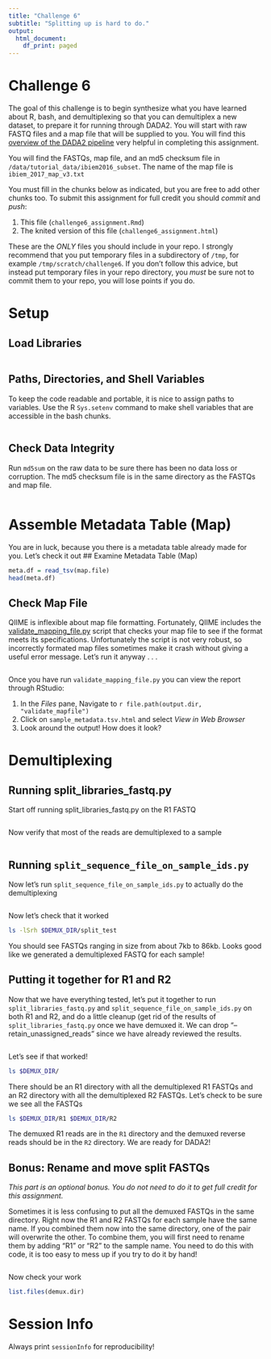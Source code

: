 ```yaml
---
title: "Challenge 6"
subtitle: "Splitting up is hard to do."
output:
  html_document:
    df_print: paged
---
```


# Challenge 6
The goal of this challenge is to begin synthesize what you have learned about R, bash, and demultiplexing so that you can demultiplex a new dataset, to prepare it for running through DADA2.  You will start with raw FASTQ files and a map file that will be supplied to you.  You will find this [overview of the DADA2 pipeline](https://gitlab.oit.duke.edu/IBIEM/IBIEM_2018_2019/blob/master/content/lessons/dada2_pipeline_toc.md) very helpful in completing this assignment.

You will find the FASTQs, map file, and an md5 checksum file in `/data/tutorial_data/ibiem2016_subset`.  The name of the map file is `ibiem_2017_map_v3.txt`

You must fill in the chunks below as indicated, but you are free to add other chunks too.  To submit this assignment for full credit you should *commit* and *push*:

1. This file (`challenge6_assignment.Rmd`)
2. The knited version of this file (`challenge6_assignment.html`)

These are the *ONLY* files you should include in your repo.  I strongly recommend that you put temporary files in a subdirectory of `/tmp`, for example `/tmp/scratch/challenge6`.  If you don't follow this advice, but instead put temporary files in your repo directory, you *must* be sure not to commit them to your repo, you will lose points if you do.



# Setup
## Load Libraries
```r

```

## Paths, Directories, and Shell Variables
To keep the code readable and portable, it is nice to assign paths to variables.  Use the R `Sys.setenv` command to make shell variables that are accessible in the bash chunks.

```r

```

## Check Data Integrity
Run `md5sum` on the raw data to be sure there has been no data loss or corruption.  The md5 checksum file is in the same directory as the FASTQs and map file.
```bash

```


# Assemble Metadata Table (Map)
You are in luck, because you there is a metadata table already made for you.  Let's check it out
## Examine Metadata Table (Map)
```r
meta.df = read_tsv(map.file)
head(meta.df)
```

## Check  Map File
QIIME is inflexible about map file formatting.  Fortunately, QIIME includes the 
[validate_mapping_file.py](http://qiime.org/scripts/validate_mapping_file.html)
script that checks your map file to see if the format meets its specifications.  Unfortunately the script is not very robust, so incorrectly formated map files sometimes make it crash without giving a useful error message.  Let's run it anyway . . .

```bash

```
Once you have run `validate_mapping_file.py` you can view the report through RStudio:

  1. In the *Files* pane, Navigate to `r file.path(output.dir, "validate_mapfile")`
  2. Click on `sample_metadata.tsv.html` and select *View in Web Browser*
  3. Look around the output! How does it look?

# Demultiplexing

## Running split_libraries_fastq.py
Start off running split_libraries_fastq.py on the R1 FASTQ
```bash

```

Now verify that most of the reads are demultiplexed to a sample
```bash

```



## Running `split_sequence_file_on_sample_ids.py`
Now let's run `split_sequence_file_on_sample_ids.py` to actually do the demultiplexing

```bash

```

Now let's check that it worked
```bash
ls -lSrh $DEMUX_DIR/split_test
```
You should see FASTQs ranging in size from about 7kb to 86kb.
Looks good like we generated a demultiplexed FASTQ for each sample!

## Putting it together for R1 and R2
Now that we have everything tested, let's put it together to run `split_libraries_fastq.py` and `split_sequence_file_on_sample_ids.py` on both R1 and R2, and do a little cleanup (get rid of the results of `split_libraries_fastq.py` once we have demuxed it.  We can drop "--retain_unassigned_reads" since we have already reviewed the results.
```bash

```

Let's see if that worked!
```bash
ls $DEMUX_DIR/
```

There should be an R1 directory with all the demultiplexed R1 FASTQs and an R2 directory with all the demultiplexed R2 FASTQs.  Let's check to be sure we see all the FASTQs

```bash
ls $DEMUX_DIR/R1 $DEMUX_DIR/R2

```

The demuxed R1 reads are in the `R1` directory and the demuxed reverse reads should be in the `R2` directory.  We are ready for DADA2!


## Bonus: Rename and move split FASTQs
*This part is an optional bonus.  You do not need to do it to get full credit for this assignment.*

Sometimes it is less confusing to put all the demuxed FASTQs in the same directory.  Right now the R1 and R2 FASTQs for each sample have the same name.  If you combined them now into the same directory, one of the pair will overwrite the other.  To combine them, you will first need to rename them by adding "R1" or "R2" to the sample name.  You need to do this with code, it is too easy to mess up if you try to do it by hand!
```r

```

Now check your work
```r
list.files(demux.dir)
```


# Session Info
Always print `sessionInfo` for reproducibility!
```r

```
